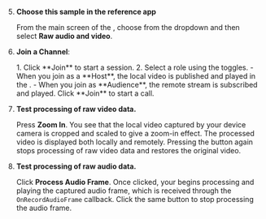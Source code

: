 <PlatformWrapper platform="unity">

5. **Choose this sample in the reference app**

    From the main screen of the <Vpl k="CLIENT" />, choose **<Vpd k="NAME" />** from the dropdown and then select **Raw audio and video**.

1. **Join a Channel**:

    <ProductWrapper product="{['interactive-live-streaming', 'broadcast-streaming']}">
    1. Click **Join** to start a session.
    2. Select a role using the toggles.
        - When you join as a **Host**, the local video is published and played in the <Vpl k="CLIENT"/>.
        - When you join as **Audience**, the remote stream is subscribed and played.
    </ProductWrapper>

    <ProductWrapper product="video-calling, voice-calling">
    Click **Join** to start a call.
    </ProductWrapper>

1.  **Test processing of raw video data.**

    Press **Zoom In**. You see that the local video captured by your device camera is cropped and scaled to give a zoom-in effect. The processed video is displayed both locally and remotely. Pressing the button again stops processing of raw video data and restores the original video.

1.  **Test processing of raw audio data.**

    Click **Process Audio Frame**. Once clicked, your <Vpl k="CLIENT"/> begins processing and playing the captured audio frame, which is received through the `OnRecordAudioFrame` callback. Click the same button to stop processing the audio frame.

</PlatformWrapper>
